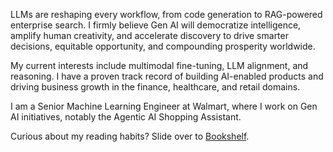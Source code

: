 
LLMs are reshaping every workflow, from code generation to RAG-powered enterprise search. I firmly believe Gen AI will democratize intelligence, amplify human creativity, and accelerate discovery to drive smarter decisions, equitable opportunity, and compounding prosperity worldwide.

My current interests include multimodal fine-tuning, LLM alignment, and reasoning. I have a proven track record of building AI-enabled products and driving business growth in the finance, healthcare, and retail domains.

I am a Senior Machine Learning Engineer at Walmart, where I work on Gen AI initiatives, notably the Agentic AI Shopping Assistant.

Curious about my reading habits? Slide over to [Bookshelf](/shelf).